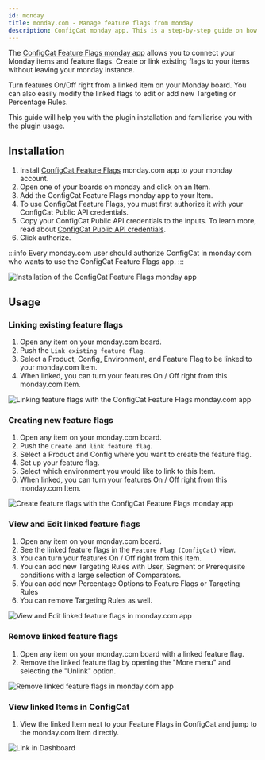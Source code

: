 ```yaml
---
id: monday
title: monday.com - Manage feature flags from monday
description: ConfigCat monday app. This is a step-by-step guide on how to connect and manage feature flags from monday.com boards and items.
---
```


The <a href="https://monday.com/marketplace/10000079" target="_blank">ConfigCat Feature Flags monday app</a> allows you to connect your Monday items and feature flags. Create or link existing flags to your items without leaving your monday instance.

Turn features On/Off right from a linked item on your Monday board. You can also easily modify the linked flags to edit or add new Targeting or Percentage Rules.

This guide will help you with the plugin installation and familiarise you with the plugin usage.

## Installation

1. Install <a href="https://monday.com/marketplace/10000079" target="_blank">ConfigCat Feature Flags</a> monday.com app to your monday account.
2. Open one of your boards on monday and click on an Item.
3. Add the ConfigCat Feature Flags monday app to your Item.
4. To use ConfigCat Feature Flags, you must first authorize it with your ConfigCat Public API credentials.
5. Copy your ConfigCat Public API credentials to the inputs. To learn more, read about <a href="https://app.configcat.com/my-account/public-api-credentials" target="_blank">ConfigCat Public API credentials</a>.
6. Click authorize.

:::info
Every monday.com user should authorize ConfigCat in monday.com who wants to use the ConfigCat Feature Flags app.
:::

<img src="/docs/assets/monday/monday_auth.gif" className="zoomable" alt="Installation of the ConfigCat Feature Flags monday app" />

## Usage

### Linking existing feature flags

1. Open any item on your monday.com board.
2. Push the `Link existing feature flag`.
3. Select a Product, Config, Environment, and Feature Flag to be linked to your monday.com Item.
4. When linked, you can turn your features On / Off right from this monday.com Item.

<img src="/docs/assets/monday/monday_link.gif" className="zoomable" alt="Linking feature flags with the ConfigCat Feature Flags monday.com app" />

### Creating new feature flags

1. Open any item on your monday.com board.
2. Push the `Create and link feature flag`.
3. Select a Product and Config where you want to create the feature flag.
4. Set up your feature flag.
5. Select which environment you would like to link to this Item.
6. When linked, you can turn your features On / Off right from this monday.com Item.

<img src="/docs/assets/monday/monday_create.gif" className="zoomable" alt="Create feature flags with the ConfigCat Feature Flags monday app" />

### View and Edit linked feature flags

1. Open any item on your monday.com board.
2. See the linked feature flags in the `Feature Flag (ConfigCat)` view.
3. You can turn your features On / Off right from this Item.
4. You can add new Targeting Rules with User, Segment or Prerequisite conditions with a large selection of Comparators.
5. You can add new Percentage Options to Feature Flags or Targeting Rules
6. You can remove Targeting Rules as well.

<img src="/docs/assets/monday/edit_ff.gif" className="zoomable" alt="View and Edit linked feature flags in monday.com app" />

### Remove linked feature flags

1. Open any item on your monday.com board with a linked feature flag.
2. Remove the linked feature flag by opening the "More menu" and selecting the "Unlink" option.

<img src="/docs/assets/monday/remove_ff.gif" className="zoomable" alt="Remove linked feature flags in monday.com app" />

### View linked Items in ConfigCat

1. View the linked Item next to your Feature Flags in ConfigCat and jump to the monday.com Item directly.

<img src="/docs/assets/monday/open_from_dashboard.gif" className="zoomable" alt="Link in Dashboard" />
